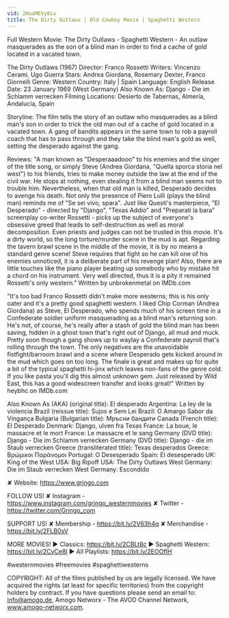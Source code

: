 ```yaml
---
vid: 2WuaMEVy8is
title: The Dirty Outlaws | Old Cowboy Movie | Spaghetti Western
---
```


Full Western Movie: The Dirty Outlaws - Spaghetti Western - An outlaw masquerades as the son of a blind man in order to find a cache of gold located in a vacated town.

The Dirty Outlaws (1967)
Director: Franco Rossetti
Writers: Vincenzo Cerami, Ugo Guerra 
Stars: Andrea Giordana, Rosemary Dexter, Franco Giornelli
Genre: Western
Country: Italy | Spain
Language: English
Release Date: 23 January 1969 (West Germany)
Also Known As: Django - Die im Schlamm verrecken 
Filming Locations: Desierto de Tabernas, Almería, Andalucía, Spain

Storyline:
The film tells the story of an outlaw who masquerades as a blind man's son in order to trick the old man out of a cache of gold located in a vacated town. A gang of bandits appears in the same town to rob a payroll coach that has to pass through and they take the blind man's gold as well, setting the desperado against the gang.

Reviews:
"A man known as "Desperaaadooo" to his enemies and the singer of the title song, or simply Steve (Andrea Giordana, "Quella sporca storia nel west") to his friends, tries to make money outside the law at the end of the civil war. He stops at nothing, even stealing it from a blind man seems not to trouble him. Nevertheless, when that old man is killed, Desperado decides to avenge his death. Not only the presence of Piero Lulli (plays the blind man) reminds me of "Se sei vivo, spara". Just like Questi's masterpiece, "El Desperado" - directed by "Django", "Texas Addio" and "Preparati la bara" screenplay co-writer Rossetti - picks up the subject of everyone's obsessive greed that leads to self-destruction as well as moral decomposition. Even priests and judges can not be trusted in this movie. It's a dirty world, so the long torture/murder scene in the mud is apt. Regarding the tavern brawl scene in the middle of the movie, it is by no means a standard genre scene! Steve requires that fight so he can kill one of his enemies unnoticed, it is a deliberate part of his revenge plan! Also, there are little touches like the piano player beating up somebody who by mistake hit a chord on his instrument. Very well directed, thus it is a pity it remained Rossetti's only western." Written by unbrokenmetal on IMDb.com 

"It's too bad Franco Rossetti didn't make more westerns; this is his only oater and it's a pretty good spaghetti western. I liked Chip Corman (Andrea Giordana) as Steve, El Desperado, who spends much of his screen time in a Confederate soldier uniform masquerading as a blind man's returning son. He's not, of course, he's really after a stash of gold the blind man has been saving, hidden in a ghost town that's right out of Django, all mud and muck. Pretty soon though a gang shows up to waylay a Confederate payroll that's rolling through the town. The only negatives are the unavoidable fistfight/barroom brawl and a scene where Desperado gets kicked around in the mud which goes on too long. The finale is great and makes up for quite a bit of the typical spaghetti hi-jinx which leaves non-fans of the genre cold. If you like pasta you'll dig this almost unknown gem. Just released by Wild East, this has a good widescreen transfer and looks great!" Written by heybhc on IMDb.com 

Also Known As (AKA)
(original title): El desperado
Argentina: La ley de la violencia
Brazil (reissue title): Sujos e Sem Lei
Brazil: O Amargo Sabor da Vingança
Bulgaria (Bulgarian title): Мръсни бандити
Canada (French title): El Desperado
Denmark: Django, ulven fra Texas
France: La boue, le massacre et le mort
France: Le massacre et le sang
Germany (DVD title): Django - Die im Schlamm verrecken
Germany (DVD title): Django - die im Staub verrecken
Greece (transliterated title): Texas desperados
Greece: Βρώμικοι Παράνομοι
Portugal: O Desesperado
Spain: El desesperado
UK: King of the West
USA: Big Ripoff
USA: The Dirty Outlaws
West Germany: Die im Staub verrecken
West Germany: Escondido

✘ Website: https://www.grjngo.com

FOLLOW US!
✘ Instagram - https://www.instagram.com/grjngo_westernmovies
✘ Twitter - https://twitter.com/Grjngo_com

SUPPORT US!
✘ Membership - https://bit.ly/2V63h4q
✘ Merchandise - https://bit.ly/2FLB0sV

MORE MOVIES! 
► Classics: https://bit.ly/2CBLt8c 
► Spaghetti Western: https://bit.ly/2CyCe8I 
► All Playlists: https://bit.ly/2EOOfIH 

#westernmovies #freemovies #spaghettiwesterns

COPYRIGHT: All of the films published by us are legally licensed. We have acquired the rights (at least for specific territories) from the copyright holders by contract. If you have questions please send an email to: info@amogo.de, Amogo Networx - The AVOD Channel Network, www.amogo-networx.com.